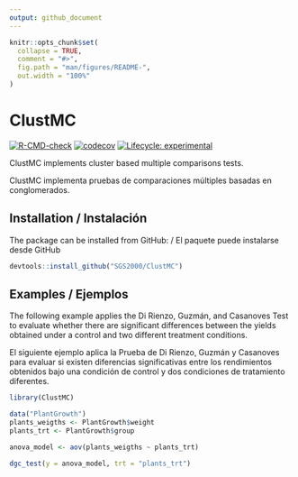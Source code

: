 ```yaml
---
output: github_document
---
```


<!-- README.md is generated from README.Rmd. Please edit that file -->

```r
knitr::opts_chunk$set(
  collapse = TRUE,
  comment = "#>",
  fig.path = "man/figures/README-",
  out.width = "100%"
)
```

# ClustMC

<!-- badges: start -->
[![R-CMD-check](https://github.com/SGS2000/ClustMC/actions/workflows/R-CMD-check.yaml/badge.svg)](https://github.com/SGS2000/ClustMC/actions/workflows/R-CMD-check.yaml)
[![codecov](https://codecov.io/gh/SGS2000/ClustMC/branch/master/graph/badge.svg)](https://codecov.io/gh/SGS2000/ClustMC)
[![Lifecycle: experimental](https://img.shields.io/badge/lifecycle-experimental-orange.svg)](https://lifecycle.r-lib.org/articles/stages.html#experimental)
<!-- badges: end -->

ClustMC implements cluster based multiple comparisons tests.

ClustMC implementa pruebas de comparaciones múltiples basadas en conglomerados.

## Installation / Instalación

The package can be installed from GitHub: / El paquete puede instalarse desde GitHub

``` r
devtools::install_github("SGS2000/ClustMC")
```

## Examples / Ejemplos

The following example applies the Di Rienzo, Guzmán, and Casanoves Test to evaluate whether there are significant differences between the yields obtained under a control and two different treatment conditions.

El siguiente ejemplo aplica la Prueba de Di Rienzo, Guzmán y Casanoves para evaluar si existen diferencias significativas entre los rendimientos obtenidos bajo una condición de control y dos condiciones de tratamiento diferentes.


```r
library(ClustMC)

data("PlantGrowth")
plants_weigths <- PlantGrowth$weight
plants_trt <- PlantGrowth$group

anova_model <- aov(plants_weigths ~ plants_trt)

dgc_test(y = anova_model, trt = "plants_trt")
```

